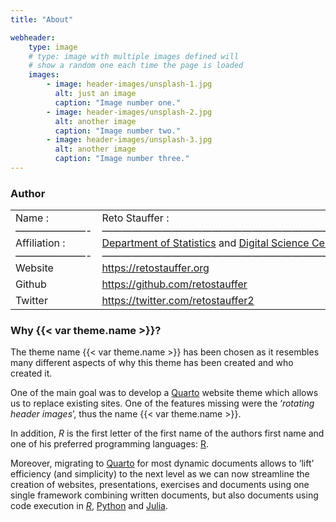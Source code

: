 ```yaml
---
title: "About"

webheader:
    type: image
    # type: image with multiple images defined will
    # show a random one each time the page is loaded
    images:
        - image: header-images/unsplash-1.jpg
          alt: just an image
          caption: "Image number one."
        - image: header-images/unsplash-2.jpg
          alt: another image
          caption: "Image number two."
        - image: header-images/unsplash-3.jpg
          alt: another image
          caption: "Image number three."
---
```



### Author


+:----------------------+:-----------------------------------------------------------------------------------------------------------------------------------------------------------------------+
| Name                  | Reto Stauffer                                                                                                                                                          |
+:----------------------+:-----------------------------------------------------------------------------------------------------------------------------------------------------------------------+
| Affiliation           | [Department of Statistics]({{< var links.statistik >}}) and [Digital Science Center]({{< var links.disc >}}), [Universität Innsbruck]({{< var links.uibk >}}), Austria |
+:----------------------+:-----------------------------------------------------------------------------------------------------------------------------------------------------------------------+
| Website               | <https://retostauffer.org>                                                                                                                                             |
+-----------------------+------------------------------------------------------------------------------------------------------------------------------------------------------------------------+
| Github                | <https://github.com/retostauffer>                                                                                                                                      |
+-----------------------+------------------------------------------------------------------------------------------------------------------------------------------------------------------------+
| Twitter               | <https://twitter.com/retostauffer2>                                                                                                                                    |
+-----------------------+------------------------------------------------------------------------------------------------------------------------------------------------------------------------+


### Why {{< var theme.name >}}?

The theme name {{< var theme.name >}} has been chosen as it resembles
many different aspects of why this theme has been created and who created it.

One of the main goal was to develop a [Quarto]({{< var links.quarto-websites
>}}) website theme which allows us to replace existing sites.  One of the
features missing were the '_rotating header images_', thus the name {{< var theme.name >}}.

In addition, _R_ is the first letter of the first name of the authors first
name and one of his preferred programming languages: [R]({{< var links.r >}}).

Moreover, migrating to [Quarto]({{< var links.quarto >}}) for most dynamic documents
allows to 'lift' efficiency (and simplicity) to the next level as we can now
streamline the creation of websites, presentations, exercises and documents
using one single framework combining written documents, but also documents
using code execution in [_R_]({{< var links.r }}), [Python]({{< var.links.python >}}) and
[Julia]({{< var links.julia >}}).

